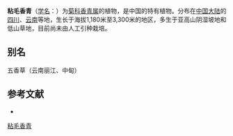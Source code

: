{{Speciesbox
| name = 粘毛香青
| status = 
| status_system = 
| image =
| genus = Anaphalis
| species = bulleyana
| authority = (J. F. Jeffrey) Chang
}}

'''粘毛香青'''（[[学名|学名]]：{{lang|la|''Anaphalis bulleyana''}}）为[[菊科|菊科]][[香青属|香青属]]的植物，是中国的特有植物。分布在[[中国大陆|中国大陆]]的[[四川|四川]]、[[云南|云南]]等地，生长于海拔1,180米至3,300米的地区，多生于亚高山阴湿坡地和低山草地，目前尚未由人工引种栽培。

== 别名 ==
五香草（云南丽江、中甸）

== 参考文献 ==
<div class="references-small">
* {{cite web| url =http://www.bioinfo.cn/db05/KmzwSpecies.php?action=view&id=2873| title =粘毛香青| work =《中国高等植物数据库全库》| publisher =中国科学院微生物研究所| author =昆明植物研究所| accessdate =2009-02-23}}{{dead link|date=2018年4月 |bot=InternetArchiveBot |fix-attempted=yes }}
</div>
{{Taxonbar|from=Q15226257}}

[[Category:香青属|粘毛香青]]


{{植物小作品}}